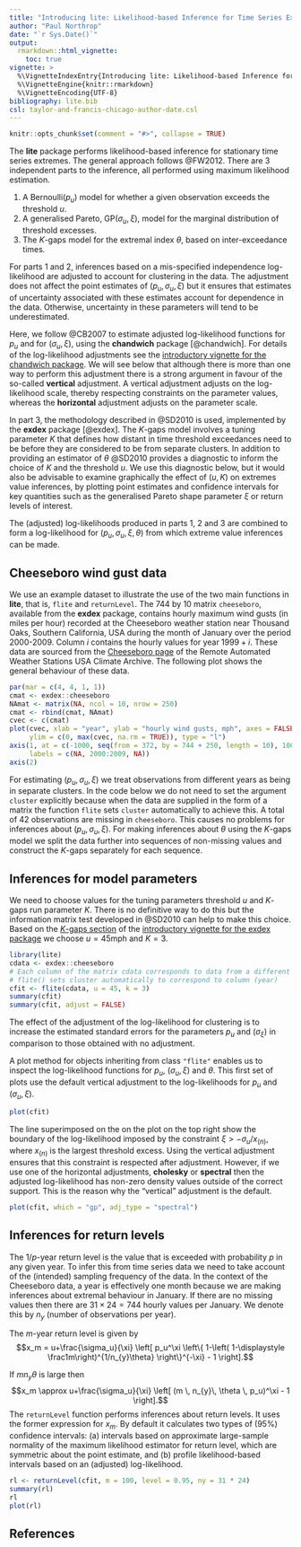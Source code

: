 ```yaml
---
title: "Introducing lite: Likelihood-based Inference for Time Series Extremes"
author: "Paul Northrop"
date: "`r Sys.Date()`"
output: 
  rmarkdown::html_vignette:
    toc: true
vignette: >
  %\VignetteIndexEntry{Introducing lite: Likelihood-based Inference for Time Series Extremes}
  %\VignetteEngine{knitr::rmarkdown}
  %\VignetteEncoding{UTF-8}
bibliography: lite.bib
csl: taylor-and-francis-chicago-author-date.csl
---
```


```r
knitr::opts_chunk$set(comment = "#>", collapse = TRUE)
```

The **lite** package performs likelihood-based inference for stationary time series extremes.  The general approach follows @FW2012. There are 3 independent parts to the inference, all performed using maximum likelihood estimation.

1. A Bernoulli$(p_u)$ model for whether a given observation exceeds the threshold $u$.
2. A generalised Pareto, GP$(\sigma_u, \xi)$, model for the marginal distribution of threshold excesses.
3. The $K$-gaps model for the extremal index $\theta$, based on inter-exceedance times.

For parts 1 and 2, inferences based on a mis-specified independence log-likelihood are adjusted to account for clustering in the data. The adjustment does not affect the point estimates of $(p_u, \sigma_u, \xi)$ but it ensures that estimates of uncertainty associated with these estimates account for dependence in the data.  Otherwise, uncertainty in these parameters will tend to be underestimated. 

Here, we follow @CB2007 to estimate adjusted log-likelihood functions for $p_u$ and for ($\sigma_u, \xi$), using the **chandwich** package [@chandwich].  For details of the log-likelihood adjustments see the [introductory vignette for the chandwich package](https://cran.r-project.org/web/packages/chandwich/vignettes/chandwich-vignette.html).  We will see below that although there is more than one way to perform this adjustment there is a strong argument in favour of the so-called **vertical** adjustment.  A vertical adjustment adjusts on the log-likelihood scale, thereby respecting constraints on the parameter values, whereas the **horizontal** adjustment adjusts on the parameter scale.

In part 3, the methodology described in @SD2010 is used, implemented by the **exdex** package [@exdex].  The $K$-gaps model involves a tuning parameter $K$ that defines how distant in time threshold exceedances need to be before they are considered to be from separate clusters. In addition to providing an estimator of $\theta$ @SD2010 provides a diagnostic to inform the choice of $K$ and the threshold $u$.  We use this diagnostic below, but it would also be advisable to examine graphically the effect of $(u, K)$ on extremes value inferences, by plotting point estimates and confidence intervals for key quantities such as the generalised Pareto shape parameter $\xi$ or return levels of interest.

The (adjusted) log-likelihoods produced in parts 1, 2 and 3 are combined to form a log-likelihood for $(p_u, \sigma_u, \xi, \theta)$ from which extreme value inferences can be made.

## Cheeseboro wind gust data

We use an example dataset to illustrate the use of the two main functions in **lite**, that is, `flite` and `returnLevel`.  The 744 by 10 matrix `cheeseboro`, available from the **exdex** package, contains hourly maximum wind gusts (in miles per hour) recorded at the Cheeseboro weather station near Thousand Oaks, Southern California, USA during the month of January over the period 2000-2009.  Column $i$ contains the hourly values for year $1999+i$.  These data are sourced from the [Cheeseboro page](https://raws.dri.edu/cgi-bin/rawMAIN.pl?caCCHB) of the Remote Automated Weather Stations USA Climate Archive.  The following plot shows the general behaviour of these data. 

```r
par(mar = c(4, 4, 1, 1))
cmat <- exdex::cheeseboro
NAmat <- matrix(NA, ncol = 10, nrow = 250)
cmat <- rbind(cmat, NAmat)
cvec <- c(cmat)
plot(cvec, xlab = "year", ylab = "hourly wind gusts, mph", axes = FALSE,
     ylim = c(0, max(cvec, na.rm = TRUE)), type = "l")
axis(1, at = c(-1000, seq(from = 372, by = 744 + 250, length = 10), 100000), 
     labels = c(NA, 2000:2009, NA))
axis(2)
```

For estimating $(p_u, \sigma_u, \xi)$ we treat observations from different years as being in separate clusters.  In the code below we do not need to set the argument `cluster` explicitly because when the data are supplied in the form of a matrix the function `flite` sets `cluster` automatically to achieve this.  A total of 42 observations are missing in `cheeseboro`. This causes no problems for inferences about $(p_u, \sigma_u, \xi)$.  For making inferences about $\theta$ using the $K$-gaps model we split the data further into sequences of non-missing values and construct the $K$-gaps separately for each sequence.

## Inferences for model parameters

We need to choose values for the tuning parameters threshold $u$ and $K$-gaps run parameter $K$.  There is no definitive way to do this but the information matrix test developed in @SD2010 can help to make this choice.  Based on the [$K$-gaps section](https://cran.r-project.org/web/packages/exdex/vignettes/exdex-vignette.html#k-gaps) of the [introductory vignette for the exdex package](https://cran.r-project.org/web/packages/exdex/vignettes/exdex-vignette.html) we choose $u = 45$mph and $K = 3$.

```r
library(lite)
cdata <- exdex::cheeseboro
# Each column of the matrix cdata corresponds to data from a different year
# flite() sets cluster automatically to correspond to column (year)
cfit <- flite(cdata, u = 45, k = 3)
summary(cfit)
summary(cfit, adjust = FALSE)
```

The effect of the adjustment of the log-likelihood for clustering is to increase the estimated standard errors for the parameters $p_u$ and $(\sigma_ \xi)$ in comparison to those obtained with no adjustment.

A plot method for objects inheriting from class `"flite"` enables us to inspect the log-likelihood functions for $p_u$, $(\sigma_u, \xi)$ and $\theta$.  This first set of plots use the default vertical adjustment to the log-likelihoods for $p_u$ and $(\sigma_u, \xi)$.

```r
plot(cfit)
```

The line superimposed on the on the plot on the top right show the boundary of the log-likelihood imposed by the constraint $\xi > -\sigma_u / x_{(n)}$, where $x_{(n)}$ is the largest threshold excess.  Using the vertical adjustment ensures that this constraint is respected after adjustment.  However, if we use one of the horizontal adjustments, **cholesky** or **spectral** then the adjusted log-likelihood has non-zero density values outside of the correct support. This is the reason why the "vertical" adjustment is the default.

```r
plot(cfit, which = "gp", adj_type = "spectral")
```

## Inferences for return levels

The $1/p$-year return level is the value that is exceeded with probability $p$ in any given year.  To infer this from time series data we need to take account of the (intended) sampling frequency of the data.  In the context of the Cheeseboro data, a year is effectively one month because we are making inferences about extremal behaviour in January.  If there are no missing values then there are $31 \times 24 = 744$ hourly values per January.  We denote this by $n_y$ (number of observations per year).  

The $m$-year return level is given by 
$$x_m = u+\frac{\sigma_u}{\xi} \left[ p_u^\xi \left\{ 1-\left( 1-\displaystyle \frac1m\right)^{1/n_{y}\theta} \right\}^{-\xi} - 1 \right].$$

If $m n_y \theta$ is large then 
$$x_m \approx u+\frac{\sigma_u}{\xi} \left[ (m \, n_{y}\, \theta \, p_u)^\xi  -  1 \right].$$
The `returnLevel` function performs inferences about return levels.  It uses the former expression for $x_m$.  By default it calculates two types of (95\%) confidence intervals: (a) intervals based on approximate large-sample normality of the maximum likelihood estimator for return level, which are symmetric about the point estimate, and (b) profile likelihood-based intervals based on an (adjusted) log-likelihood.

```r
rl <- returnLevel(cfit, m = 100, level = 0.95, ny = 31 * 24)
summary(rl)
rl
plot(rl)
```

## References

<script type="text/x-mathjax-config">
   MathJax.Hub.Config({  "HTML-CSS": { minScaleAdjust: 125, availableFonts: [] }  });
</script>
